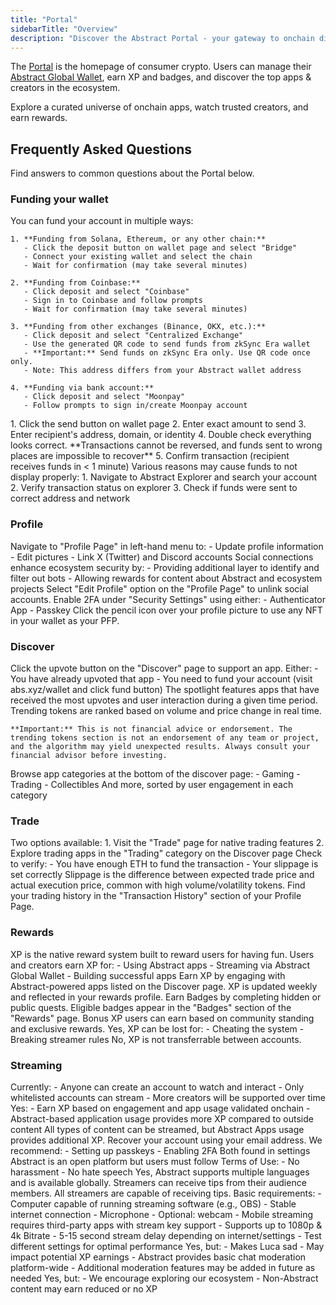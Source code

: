```yaml
---
title: "Portal"
sidebarTitle: "Overview"
description: "Discover the Abstract Portal - your gateway to onchain discovery."
---
```


The [Portal](https://abs.xyz) is the homepage of consumer crypto. Users can manage their
[Abstract Global Wallet](/abstract-global-wallet/overview), earn XP and badges, and discover
the top apps & creators in the ecosystem.

<Card title="Visit Portal" icon="person-to-portal" href="https://abs.xyz">
  Explore a curated universe of onchain apps, watch trusted creators, and earn rewards.
</Card>


## Frequently Asked Questions

Find answers to common questions about the Portal below.

### Funding your wallet

<AccordionGroup>
  <Accordion title="How do I fund my account?">
    You can fund your account in multiple ways:

    1. **Funding from Solana, Ethereum, or any other chain:**
       - Click the deposit button on wallet page and select "Bridge"
       - Connect your existing wallet and select the chain
       - Wait for confirmation (may take several minutes)

    2. **Funding from Coinbase:**
       - Click deposit and select "Coinbase"
       - Sign in to Coinbase and follow prompts
       - Wait for confirmation (may take several minutes)

    3. **Funding from other exchanges (Binance, OKX, etc.):**
       - Click deposit and select "Centralized Exchange"
       - Use the generated QR code to send funds from zkSync Era wallet
       - **Important:** Send funds on zkSync Era only. Use QR code once only.
       - Note: This address differs from your Abstract wallet address

    4. **Funding via bank account:**
       - Click deposit and select "Moonpay"
       - Follow prompts to sign in/create Moonpay account
  </Accordion>

  <Accordion title="How to send funds on Abstract?">
    1. Click the send button on wallet page
    2. Enter exact amount to send
    3. Enter recipient's address, domain, or identity
    4. Double check everything looks correct. **Transactions cannot be reversed, and funds sent to wrong places are impossible to recover**
    5. Confirm transaction (recipient receives funds in < 1 minute)
  </Accordion>

  <Accordion title="I can't see my funds. What happened?">
    Various reasons may cause funds to not display properly:
    1. Navigate to Abstract Explorer and search your account
    2. Verify transaction status on explorer
    3. Check if funds were sent to correct address and network
  </Accordion>
</AccordionGroup>

### Profile

<AccordionGroup>
  <Accordion title="How do I edit my profile?">
    Navigate to "Profile Page" in left-hand menu to:
    - Update profile information
    - Edit pictures
    - Link X (Twitter) and Discord accounts
  </Accordion>

  <Accordion title="Why do I need to connect my X account to get rewards?">
    Social connections enhance ecosystem security by:
    - Providing additional layer to identify and filter out bots
    - Allowing rewards for content about Abstract and ecosystem projects
  </Accordion>

  <Accordion title="How do I switch my linked Twitter account or link a new one?">
    Select "Edit Profile" option on the "Profile Page" to unlink social accounts.
  </Accordion>

  <Accordion title="How do I enable two-factor authentication (2FA)?">
    Enable 2FA under "Security Settings" using either:
    - Authenticator App
    - Passkey
  </Accordion>

  <Accordion title="How do I change my PFP?">
    Click the pencil icon over your profile picture to use any NFT in your wallet as your PFP.
  </Accordion>
</AccordionGroup>

### Discover

<AccordionGroup>
  <Accordion title="How do I vote for an app?">
    Click the upvote button on the "Discover" page to support an app.
  </Accordion>

  <Accordion title="Why can't I upvote an app?">
    Either:
    - You have already upvoted that app
    - You need to fund your account (visit abs.xyz/wallet and click fund button)
  </Accordion>

  <Accordion title="What is the spotlight?">
    The spotlight features apps that have received the most upvotes and user interaction during a given time period.
  </Accordion>

  <Accordion title="What are trending tokens?">
    Trending tokens are ranked based on volume and price change in real time. 

    **Important:** This is not financial advice or endorsement. The trending tokens section is not an endorsement of any team or project, and the algorithm may yield unexpected results. Always consult your financial advisor before investing.
  </Accordion>

  <Accordion title="How do I sort apps?">
    Browse app categories at the bottom of the discover page:
    - Gaming
    - Trading
    - Collectibles
    And more, sorted by user engagement in each category
  </Accordion>
</AccordionGroup>

### Trade

<AccordionGroup>
  <Accordion title="How do I make my first trade?">
    Two options available:
    1. Visit the "Trade" page for native trading features
    2. Explore trading apps in the "Trading" category on the Discover page
  </Accordion>

  <Accordion title="Getting an error on your trade?">
    Check to verify:
    - You have enough ETH to fund the transaction
    - Your slippage is set correctly
  </Accordion>

  <Accordion title="What is slippage?">
    Slippage is the difference between expected trade price and actual execution price, common with high volume/volatility tokens.
  </Accordion>

  <Accordion title="How do I view my trading history?">
    Find your trading history in the "Transaction History" section of your Profile Page.
  </Accordion>
</AccordionGroup>

### Rewards

<AccordionGroup>
  <Accordion title="What is XP?">
    XP is the native reward system built to reward users for having fun. Users and creators earn XP for:
    - Using Abstract apps
    - Streaming via Abstract Global Wallet
    - Building successful apps
  </Accordion>

  <Accordion title="How do I earn XP?">
    Earn XP by engaging with Abstract-powered apps listed on the Discover page.
  </Accordion>

  <Accordion title="When is the XP updated?">
    XP is updated weekly and reflected in your rewards profile.
  </Accordion>

  <Accordion title="How do I claim Badges?">
    Earn Badges by completing hidden or public quests. Eligible badges appear in the "Badges" section of the "Rewards" page.
  </Accordion>

  <Accordion title="What is the XP Multiplier?">
    Bonus XP users can earn based on community standing and exclusive rewards.
  </Accordion>

  <Accordion title="Can I lose XP?">
    Yes, XP can be lost for:
    - Cheating the system
    - Breaking streamer rules
  </Accordion>

  <Accordion title="Is XP transferable between accounts?">
    No, XP is not transferrable between accounts.
  </Accordion>
</AccordionGroup>

### Streaming

<AccordionGroup>
  <Accordion title="How do I sign up, and is there an approval process?">
    Currently:
    - Anyone can create an account to watch and interact
    - Only whitelisted accounts can stream
    - More creators will be supported over time
  </Accordion>

  <Accordion title="Can I earn XP for streaming on Abstract?">
    Yes:
    - Earn XP based on engagement and app usage validated onchain
    - Abstract-based application usage provides more XP compared to outside content
  </Accordion>

  <Accordion title="What kind of content is allowed?">
    All types of content can be streamed, but Abstract Apps usage provides additional XP.
  </Accordion>

  <Accordion title="What happens if I lose my account credentials?">
    Recover your account using your email address. We recommend:
    - Setting up passkeys
    - Enabling 2FA
    Both found in settings
  </Accordion>

  <Accordion title="What kind of content is restricted?">
    Abstract is an open platform but users must follow Terms of Use:
    - No harassment
    - No hate speech
  </Accordion>

  <Accordion title="Does Abstract support multiple languages and regions?">
    Yes, Abstract supports multiple languages and is available globally.
  </Accordion>

  <Accordion title="How do streamers earn money?">
    Streamers can receive tips from their audience members.
  </Accordion>

  <Accordion title="How do I qualify for monetization features?">
    All streamers are capable of receiving tips.
  </Accordion>

  <Accordion title="What equipment or software do I need?">
    Basic requirements:
    - Computer capable of running streaming software (e.g., OBS)
    - Stable internet connection
    - Microphone
    - Optional: webcam
    - Mobile streaming requires third-party apps with stream key support
  </Accordion>

  <Accordion title="What are the recommended streaming settings?">
    - Supports up to 1080p & 4k Bitrate
    - 5-15 second stream delay depending on internet/settings
    - Test different settings for optimal performance
  </Accordion>

  <Accordion title="Can I stream simultaneously on other platforms?">
    Yes, but:
    - Makes Luca sad
    - May impact potential XP earnings
  </Accordion>

  <Accordion title="Can I moderate my chat or assign moderators?">
    - Abstract provides basic chat moderation platform-wide
    - Additional moderation features may be added in future as needed
  </Accordion>

  <Accordion title="Can I stream non-Abstract content?">
    Yes, but:
    - We encourage exploring our ecosystem
    - Non-Abstract content may earn reduced or no XP
  </Accordion>
</AccordionGroup> 